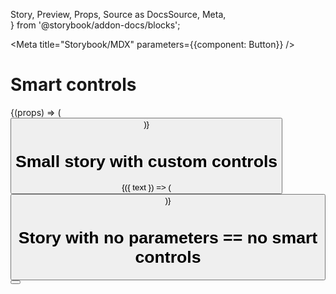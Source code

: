   Story,
  Preview,
  Props,
  Source as DocsSource,
  Meta,  
} from '@storybook/addon-docs/blocks';


<Meta title="Storybook/MDX" parameters={{component: Button}} />

# Smart controls

<Story id="." />

<BlockContextProvider>
  <StorySource id="." />
</BlockContextProvider>

<DocsSource id="." />

<Props of={Button} />


<Preview>
  <Story name="smart story">
    {(props) => (
      <Button label="default" {...props}/>
    )}  
  </Story>
</Preview>


# Small story with custom controls

<Preview>
  <Story name="small story" 
    parameters={{ controls: {
        text: {type: 'text', value: 'Hello'},
      }  
    }}
    >
    {({ text }) => (
      <Button label={text}/>
    )}  
  </Story>
</Preview>

<BlockContextProvider>
  <ControlsTable name="small story" />
</BlockContextProvider>  

# Story with no parameters == no smart controls

<Preview>
  <Story name="no controls" parameters={{ addonControls: { smart: false }}}>
      <Button label="Hello"/>
  </Story>
</Preview>
